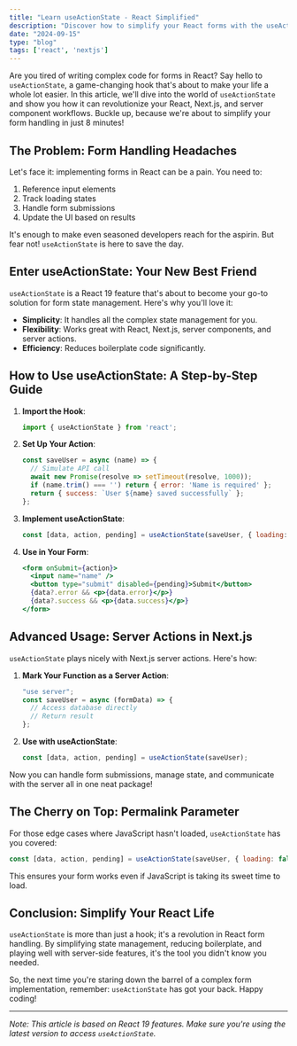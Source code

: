 ```yaml
---
title: "Learn useActionState - React Simplified"
description: "Discover how to simplify your React forms with the useActionState hook. Learn its basics, implementation with server actions, and advanced use cases in this comprehensive guide."
date: "2024-09-15"
type: "blog"
tags: ['react', 'nextjs']
---
```


Are you tired of writing complex code for forms in React? Say hello to `useActionState`, a game-changing hook that's about to make your life a whole lot easier. In this article, we'll dive into the world of `useActionState` and show you how it can revolutionize your React, Next.js, and server component workflows. Buckle up, because we're about to simplify your form handling in just 8 minutes!

## The Problem: Form Handling Headaches

Let's face it: implementing forms in React can be a pain. You need to:

1. Reference input elements
2. Track loading states
3. Handle form submissions
4. Update the UI based on results

It's enough to make even seasoned developers reach for the aspirin. But fear not! `useActionState` is here to save the day.

## Enter useActionState: Your New Best Friend

`useActionState` is a React 19 feature that's about to become your go-to solution for form state management. Here's why you'll love it:

- **Simplicity**: It handles all the complex state management for you.
- **Flexibility**: Works great with React, Next.js, server components, and server actions.
- **Efficiency**: Reduces boilerplate code significantly.

## How to Use useActionState: A Step-by-Step Guide

1. **Import the Hook**:
   ```javascript
   import { useActionState } from 'react';
   ```

2. **Set Up Your Action**:
   ```javascript
   const saveUser = async (name) => {
     // Simulate API call
     await new Promise(resolve => setTimeout(resolve, 1000));
     if (name.trim() === '') return { error: 'Name is required' };
     return { success: `User ${name} saved successfully` };
   };
   ```

3. **Implement useActionState**:
   ```javascript
   const [data, action, pending] = useActionState(saveUser, { loading: false });
   ```

4. **Use in Your Form**:
   ```jsx
   <form onSubmit={action}>
     <input name="name" />
     <button type="submit" disabled={pending}>Submit</button>
     {data?.error && <p>{data.error}</p>}
     {data?.success && <p>{data.success}</p>}
   </form>
   ```

## Advanced Usage: Server Actions in Next.js

`useActionState` plays nicely with Next.js server actions. Here's how:

1. **Mark Your Function as a Server Action**:
   ```javascript
   "use server";
   const saveUser = async (formData) => {
     // Access database directly
     // Return result
   };
   ```

2. **Use with useActionState**:
   ```javascript
   const [data, action, pending] = useActionState(saveUser);
   ```

Now you can handle form submissions, manage state, and communicate with the server all in one neat package!

## The Cherry on Top: Permalink Parameter

For those edge cases where JavaScript hasn't loaded, `useActionState` has you covered:

```javascript
const [data, action, pending] = useActionState(saveUser, { loading: false }, '/submit-form');
```

This ensures your form works even if JavaScript is taking its sweet time to load.

## Conclusion: Simplify Your React Life

`useActionState` is more than just a hook; it's a revolution in React form handling. By simplifying state management, reducing boilerplate, and playing well with server-side features, it's the tool you didn't know you needed.

So, the next time you're staring down the barrel of a complex form implementation, remember: `useActionState` has got your back. Happy coding!

---

*Note: This article is based on React 19 features. Make sure you're using the latest version to access `useActionState`.*